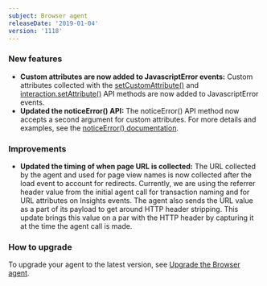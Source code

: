 ```yaml
---
subject: Browser agent
releaseDate: '2019-01-04'
version: '1118'
---
```


### New features

* **Custom attributes are now added to JavascriptError events:** Custom attributes collected with the [setCustomAttribute()](https://docs.newrelic.com/docs/browser/new-relic-browser/browser-agent-spa-api/set-custom-attribute) and [interaction.setAttribute()](https://docs.newrelic.com/docs/browser/new-relic-browser/browser-agent-spa-api/spa-set-attribute) API methods are now added to JavascriptError events.
* **Updated the noticeError() API:** The noticeError() API method now accepts a second argument for custom attributes. For more details and examples, see the [noticeError() documentation](https://docs.newrelic.com/docs/browser/new-relic-browser/browser-agent-spa-api/notice-error).

### Improvements

* **Updated the timing of when page URL is collected:** The URL collected by the agent and used for page view names is now collected after the load event to account for redirects. Currently, we are using the referrer header value from the initial agent call for transaction naming and for URL attributes on Insights events. The agent also sends the URL value as a part of its payload to get around HTTP header stripping. This update brings this value on a par with the HTTP header by capturing it at the time the agent call is made.

### How to upgrade

To upgrade your agent to the latest version, see [Upgrade the Browser agent](https://docs.newrelic.com/docs/browser/new-relic-browser/installation-configuration/upgrade-browser-agent).
